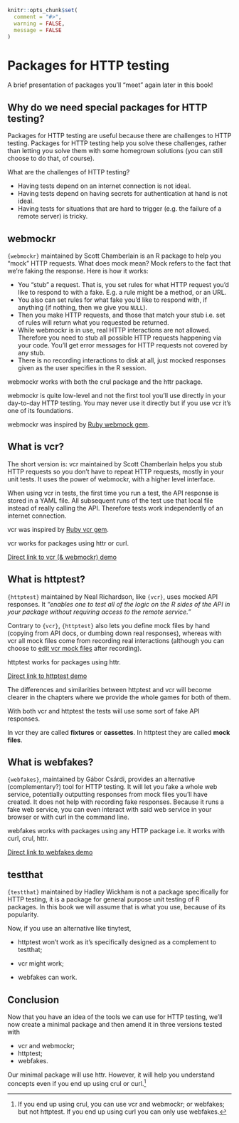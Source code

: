 ```r
knitr::opts_chunk$set(
  comment = "#>",
  warning = FALSE,
  message = FALSE
)
```

# Packages for HTTP testing

A brief presentation of packages you'll "meet" again later in this book!

## Why do we need special packages for HTTP testing?

Packages for HTTP testing are useful because there are challenges to HTTP testing.
Packages for HTTP testing help you solve these challenges, rather than letting you solve them with some homegrown solutions (you can still choose to do that, of course).

What are the challenges of HTTP testing?

* Having tests depend on an internet connection is not ideal.
* Having tests depend on having secrets for authentication at hand is not ideal.
* Having tests for situations that are hard to trigger (e.g. the failure of a remote server) is tricky.

## webmockr

`{webmockr}` maintained by Scott Chamberlain is an R package to help you "mock" HTTP requests. What does mock mean? Mock refers to the fact that we're faking the response. Here is how it works:

* You "stub" a request. That is, you set rules for what HTTP request you'd like to respond to with a fake. E.g. a rule might be a method, or an URL.
* You also can set rules for what fake you'd like to respond with, if anything (if nothing, then we give you `NULL`).
* Then you make HTTP requests, and those that match your stub i.e. set of rules will return what you requested be returned.
* While webmockr is in use, real HTTP interactions are not allowed. Therefore you need to stub all possible HTTP requests happening via your code. You'll get error messages for HTTP requests not covered by any stub.
* There is no recording interactions to disk at all, just mocked responses given as the user specifies in the R session.

webmockr works with both the crul package and the httr package.

webmockr is quite low-level and not the first tool you'll use directly in your day-to-day HTTP testing.
You may never use it directly but if you use vcr it's one of its foundations.

webmockr was inspired by [Ruby webmock gem](https://github.com/bblimke/webmock).

## What is vcr? {#what-vcr}

The short version is: vcr maintained by Scott Chamberlain helps you stub HTTP requests so you don't have to repeat HTTP requests, mostly in your unit tests.
It uses the power of webmockr, with a higher level interface.

When using vcr in tests, the first time you run a test, the API response is stored in a YAML file.
All subsequent runs of the test use that local file instead of really calling the API.
Therefore tests work independently of an internet connection.

vcr was inspired by [Ruby vcr gem](https://relishapp.com/vcr/vcr/docs).

vcr works for packages using httr or curl.

::: {.alert .alert-dismissible .alert-info} 
[Direct link to vcr (& webmockr) demo](#vcr)
:::

## What is httptest?

`{httptest}` maintained by Neal Richardson, like `{vcr}`, uses mocked API responses.
It _"enables one to test all of the logic on the R sides of the API in your package without requiring access to the remote service."_

Contrary to `{vcr}`, `{httptest}` also lets you define mock files by hand (copying from API docs, or dumbing down real responses), whereas with vcr all mock files come from recording real interactions (although you can choose to [edit vcr mock files](https://docs.ropensci.org/vcr/articles/cassette-manual-editing.html) after recording).

httptest works for packages using httr.

::: {.alert .alert-dismissible .alert-info} 
[Direct link to httptest demo](#httptest)
:::

The differences and similarities between httptest and vcr will become clearer in the chapters where we provide the whole games for both of them.

::: {.alert .alert-dismissible .alert-primary} 
With both vcr and httptest the tests will use some sort of fake API responses.

In vcr they are called **fixtures** or **cassettes**.
In httptest they are called **mock files**.
:::

## What is webfakes?

`{webfakes}`, maintained by Gábor Csárdi, provides an alternative (complementary?) tool for HTTP testing.
It will let you fake a whole web service, potentially outputting responses from mock files you'll have created.
It does not help with recording fake responses.
Because it runs a fake web service, you can even interact with said web service in your browser or with curl in the command line.

webfakes works with packages using any HTTP package i.e. it works with curl, crul, httr.

::: {.alert .alert-dismissible .alert-info} 
[Direct link to webfakes demo](#webfakes)
:::

## testthat 

`{testthat}` maintained by Hadley Wickham is not a package specifically for HTTP testing, it is a package for general purpose unit testing of R packages.
In this book we will assume that is what you use, because of its popularity.

Now, if you use an alternative like tinytest, 

* httptest won't work as it's specifically designed as a complement to testthat;

* vcr might work;

* webfakes can work.

## Conclusion

Now that you have an idea of the tools we can use for HTTP testing, we'll now create a minimal package and then amend it in three versions tested with

* vcr and webmockr;
* httptest;
* webfakes.

Our minimal package will use httr. However, it will help you understand concepts even if you end up using crul or curl.[^limits]


[^limits]:  If you end up using crul, you can use vcr and webmockr; or webfakes; but not httptest. If you end up using curl you can only use webfakes.